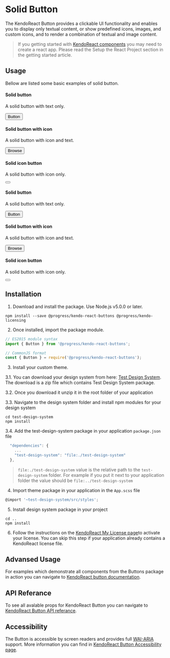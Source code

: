 <!--- SolidButton.stories.mdx --->

<!--- This is your Story template function, shown here in React -->


<Meta title="Components/Button/Solid" component={Button} />

# Solid Button

The KendoReact Button provides a clickable UI functionality and enables you to display only textual content, or show predefined icons, images, and custom icons, and to render a combination of textual and image content.

>If you getting started with <a target="_blank" href="https://www.telerik.com/kendo-react-ui/components/introduction/">KendoReact components</a> you may need to create a react app. Please read the <LinkTo story="page" kind="getting-started-onboarding">Setup the React Project</LinkTo> section in the getting started article.

## Usage

Bellow are listed some basic examples of solid button.

#### Solid button

A solid button with text only.

<Canvas>
  <Story name="Solid Button">
    <Button>Button</Button>
  </Story>
</Canvas>

#### Solid button with icon

A solid button with icon and text.

<Canvas>
  <Story name="Solid Button Icon Text">
    <Button icon="folder">Browse</Button>
  </Story>
</Canvas>

#### Solid icon button

A solid button with icon only.

<Canvas>
  <Story name="Solid Button Icon">
    <Button icon="folder"></Button>
  </Story>
</Canvas>

#### Solid button

A solid button with text only.

<Canvas>
  <Story name="Solid Button Primary">
    <Button primary>Button</Button>
  </Story>
</Canvas>

#### Solid button with icon

A solid button with icon and text.

<Canvas>
  <Story name="Solid Button Icon Text Primary">
    <Button primary icon="folder">Browse</Button>
  </Story>
</Canvas>

#### Solid icon button

A solid button with icon only.

<Canvas>
  <Story name="Solid Button Icon Primary">
    <Button primary icon="folder"></Button>
  </Story>
</Canvas>

## Installation

1. Download and install the package. Use Node.js v5.0.0 or later.

```shell
npm install --save @progress/kendo-react-buttons @progress/kendo-licensing

```

2. Once installed, import the package module.

```js
// ES2015 module syntax
import { Button } from '@progress/kendo-react-buttons';
```
```js
// CommonJS format
const { Button } = require('@progress/kendo-react-buttons');
```
3. Install your custom theme.

  3.1. You can download your design system from here: <a target="_blank" href="design-system/test-design-system.zip" download="test-design-system.zip">Test Design System</a>. The download is a zip file which contains Test Design System package.

  3.2. Once you download it unzip it in the root folder of your application

  3.3. Navigate to the design system folder and install npm modules for your design system


```shell
cd test-design-system
npm install
```
  3.4. Add the test-design-system package in your application <code>package.json</code> file

```js
  "dependencies": {
    ...
    "test-design-system": "file:./test-design-system"
  },
```
> <code>file:./test-design-system</code> value is the relative path to the <code>test-design-system</code> folder. For example if you put it next to your application folder the value should be <code>file:../test-design-system</code>

4. Import theme package in your application in the <code>App.scss</code> file
```js
@import '~test-design-system/src/styles';
```

5. Install design system package in your project
```shell
cd ..
npm install
```

6. Follow the instructions on the <a target="_blank" href="https://www.telerik.com/kendo-react-ui/my-license/">KendoReact My License page</a>to activate your license. You can skip this step if your application already contains a KendoReact license file.

## Advansed Usage

For examples which demonstrate all components from the Buttons package in action you can navigate to <a target="_blank" href="https://www.telerik.com/kendo-react-ui/components/buttons/">KendoReact button documentation</a>.

## API Referance

To see all avalable props for KendoReact Button you can navigate to <a target="_blank" href="https://www.telerik.com/kendo-react-ui/components/buttons/api/ButtonProps/">KendoReact Button API referance</a>.

## Accessibility

The Button is accessible by screen readers and provides full <a target="_blank" href="https://developer.mozilla.org/en-US/docs/Web/Accessibility/ARIA">WAI-ARIA</a> support. More information you can find in <a target="_blank" href="https://www.telerik.com/kendo-react-ui/components/buttons/buttongroup/accesibility/">KendoReact Button Accessibility page</a>.